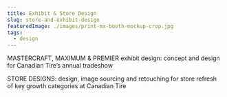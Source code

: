 ```yaml
---
title: Exhibit & Store Design
slug: store-and-exhibit-design
featuredImage: ./images/print-mx-booth-mockup-crop.jpg
tags:
  - design
---
```


MASTERCRAFT, MAXIMUM & PREMIER exhibit design: concept and design for Canadian Tire’s annual tradeshow

STORE DESIGNS: design, image sourcing and retouching for store refresh of key growth categories at Canadian Tire
